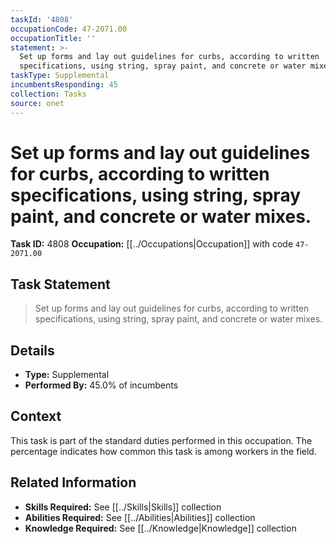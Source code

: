 ```yaml
---
taskId: '4808'
occupationCode: 47-2071.00
occupationTitle: ''
statement: >-
  Set up forms and lay out guidelines for curbs, according to written
  specifications, using string, spray paint, and concrete or water mixes.
taskType: Supplemental
incumbentsResponding: 45
collection: Tasks
source: onet
---
```

# Set up forms and lay out guidelines for curbs, according to written specifications, using string, spray paint, and concrete or water mixes.

**Task ID:** 4808
**Occupation:** [[../Occupations|Occupation]] with code `47-2071.00`

## Task Statement

> Set up forms and lay out guidelines for curbs, according to written specifications, using string, spray paint, and concrete or water mixes.

## Details

- **Type:** Supplemental
- **Performed By:** 45.0% of incumbents

## Context

This task is part of the standard duties performed in this occupation. The percentage indicates how common this task is among workers in the field.

## Related Information

- **Skills Required:** See [[../Skills|Skills]] collection
- **Abilities Required:** See [[../Abilities|Abilities]] collection
- **Knowledge Required:** See [[../Knowledge|Knowledge]] collection
